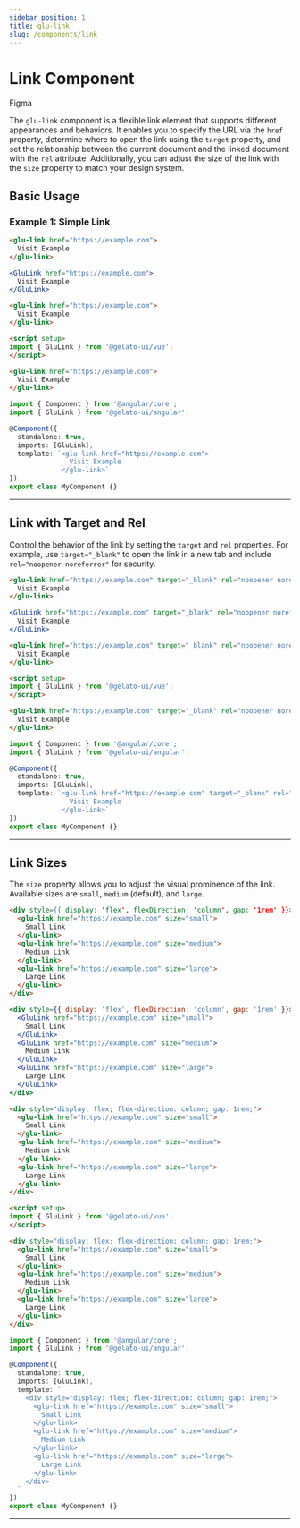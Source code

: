 ```yaml
---
sidebar_position: 1
title: glu-link
slug: /components/link
---
```


# Link Component


<p>
  <glu-button target="_blank" rel="noopener noreferrer" href="https://www.figma.com/design/jSs4mJxj7dJbXsCE1IHtqt/GelatoUI-Design-System-(V-0.1.0)?node-id=239-4600&t=Atc4eInbyG3YDBW0-0">Figma</glu-button>
</p>

The `glu-link` component is a flexible link element that supports different appearances and behaviors. It enables you to specify the URL via the `href` property, determine where to open the link using the `target` property, and set the relationship between the current document and the linked document with the `rel` attribute. Additionally, you can adjust the size of the link with the `size` property to match your design system.

## Basic Usage

### Example 1: Simple Link

<Tabs>
  <TabItem value="html" label="HTML">

  ```html live
  <glu-link href="https://example.com">
    Visit Example
  </glu-link>
  ```

  </TabItem>
  <TabItem value="jsx" label="React">

  ```jsx live
  <GluLink href="https://example.com">
    Visit Example
  </GluLink>
  ```

  </TabItem>
  <TabItem value="vue" label="Vue">

  ```html
  <glu-link href="https://example.com">
    Visit Example
  </glu-link>

  <script setup>
  import { GluLink } from '@gelato-ui/vue';
  </script>
  ```

  </TabItem>
  <TabItem value="angular" label="Angular">

  ```html
  <glu-link href="https://example.com">
    Visit Example
  </glu-link>
  ```

  ```ts
  import { Component } from '@angular/core';
  import { GluLink } from '@gelato-ui/angular';

  @Component({
    standalone: true,
    imports: [GluLink],
    template: `<glu-link href="https://example.com">
                 Visit Example
               </glu-link>`
  })
  export class MyComponent {}
  ```

  </TabItem>
</Tabs>

---

## Link with Target and Rel

Control the behavior of the link by setting the `target` and `rel` properties. For example, use `target="_blank"` to open the link in a new tab and include `rel="noopener noreferrer"` for security.

<Tabs>
  <TabItem value="html" label="HTML">

  ```html live
  <glu-link href="https://example.com" target="_blank" rel="noopener noreferrer">
    Visit Example
  </glu-link>
  ```

  </TabItem>
  <TabItem value="jsx" label="React">

  ```jsx live
  <GluLink href="https://example.com" target="_blank" rel="noopener noreferrer">
    Visit Example
  </GluLink>
  ```

  </TabItem>
  <TabItem value="vue" label="Vue">

  ```html
  <glu-link href="https://example.com" target="_blank" rel="noopener noreferrer">
    Visit Example
  </glu-link>

  <script setup>
  import { GluLink } from '@gelato-ui/vue';
  </script>
  ```

  </TabItem>
  <TabItem value="angular" label="Angular">

  ```html
  <glu-link href="https://example.com" target="_blank" rel="noopener noreferrer">
    Visit Example
  </glu-link>
  ```

  ```ts
  import { Component } from '@angular/core';
  import { GluLink } from '@gelato-ui/angular';

  @Component({
    standalone: true,
    imports: [GluLink],
    template: `<glu-link href="https://example.com" target="_blank" rel="noopener noreferrer">
                 Visit Example
               </glu-link>`
  })
  export class MyComponent {}
  ```

  </TabItem>
</Tabs>

---

## Link Sizes

The `size` property allows you to adjust the visual prominence of the link. Available sizes are `small`, `medium` (default), and `large`.

<Tabs>
  <TabItem value="html" label="HTML">

  ```html live
  <div style={{ display: 'flex', flexDirection: 'column', gap: '1rem' }}>
    <glu-link href="https://example.com" size="small">
      Small Link
    </glu-link>
    <glu-link href="https://example.com" size="medium">
      Medium Link
    </glu-link>
    <glu-link href="https://example.com" size="large">
      Large Link
    </glu-link>
  </div>
  ```

  </TabItem>
  <TabItem value="jsx" label="React">

  ```jsx live
  <div style={{ display: 'flex', flexDirection: 'column', gap: '1rem' }}>
    <GluLink href="https://example.com" size="small">
      Small Link
    </GluLink>
    <GluLink href="https://example.com" size="medium">
      Medium Link
    </GluLink>
    <GluLink href="https://example.com" size="large">
      Large Link
    </GluLink>
  </div>
  ```

  </TabItem>
  <TabItem value="vue" label="Vue">

  ```html
  <div style="display: flex; flex-direction: column; gap: 1rem;">
    <glu-link href="https://example.com" size="small">
      Small Link
    </glu-link>
    <glu-link href="https://example.com" size="medium">
      Medium Link
    </glu-link>
    <glu-link href="https://example.com" size="large">
      Large Link
    </glu-link>
  </div>

  <script setup>
  import { GluLink } from '@gelato-ui/vue';
  </script>
  ```

  </TabItem>
  <TabItem value="angular" label="Angular">

  ```html
  <div style="display: flex; flex-direction: column; gap: 1rem;">
    <glu-link href="https://example.com" size="small">
      Small Link
    </glu-link>
    <glu-link href="https://example.com" size="medium">
      Medium Link
    </glu-link>
    <glu-link href="https://example.com" size="large">
      Large Link
    </glu-link>
  </div>
  ```

  ```ts
  import { Component } from '@angular/core';
  import { GluLink } from '@gelato-ui/angular';

  @Component({
    standalone: true,
    imports: [GluLink],
    template: `
      <div style="display: flex; flex-direction: column; gap: 1rem;">
        <glu-link href="https://example.com" size="small">
          Small Link
        </glu-link>
        <glu-link href="https://example.com" size="medium">
          Medium Link
        </glu-link>
        <glu-link href="https://example.com" size="large">
          Large Link
        </glu-link>
      </div>
    `
  })
  export class MyComponent {}
  ```

  </TabItem>
</Tabs>

---

<LinkReadme />
